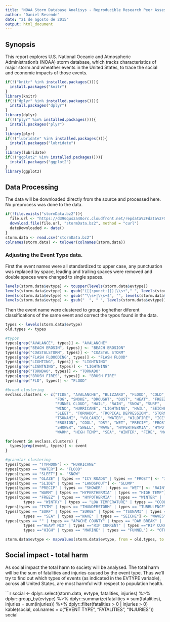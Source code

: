 ```yaml
---
title: "NOAA Storm Database Analisys - Reproducible Research Peer Assessment 2"
author: "Daniel Resende"
date: "21 de agosto de 2015"
output: html_document
---
```


## Synopsis

This report explores U.S. National Oceanic and Atmospheric Administration's (NOAA) storm database, which tracks characteristics of major storm and wheather events in the United States, to trace the social and economic impacts of those events.

```r
if(!("knitr" %in% installed.packages())){
  install.packages("knitr")
}
library(knitr)
if(!("dplyr" %in% installed.packages())){
  install.packages("dplyr")
}
library(dplyr)
if(!("plyr" %in% installed.packages())){
  install.packages("plyr")
}
library(plyr)
if(!("lubridate" %in% installed.packages())){
  install.packages("lubridate")
}
library(lubridate)
if(!("ggplot2" %in% installed.packages())){
  install.packages("ggplot2")
}
library(ggplot2)
```

## Data Processing

The data will be downloaded directly from the source and processed here. No preprocess was done to the data. 

```r
if(!file.exists("stormData.bz2")){
  file.url <- "https://d396qusza40orc.cloudfront.net/repdata%2Fdata%2FStormData.csv.bz2"
  download.file(file.url, "stormData.bz2", method = "curl")
  dateDownloaded <- date()
}
storm.data <- read.csv("stormData.bz2")
colnames(storm.data) <- tolower(colnames(storm.data))
```

### Adjusting the Event Type data.

First the event names were all standardized to upper case, any punctuation was replaced by space, leading and trailing spaces were removed and double spaces were changed to single spaces.

```r
levels(storm.data$evtype) <- toupper(levels(storm.data$evtype))
levels(storm.data$evtype) <- gsub("([[:punct:]])|\\s+"," ", levels(storm.data$evtype))
levels(storm.data$evtype) <- gsub("^\\s+|\\s+$", "", levels(storm.data$evtype))
levels(storm.data$evtype) <- gsub("  ", " ", levels(storm.data$evtype))
```

Then the event name were clustered to group toghether diferent classifications of the same event and correct the typos found in the data.

```r
types <- levels(storm.data$evtype)
old.types <- types

#typos
types[grep("AVALANCE", types)] <- "AVALANCHE"
types[grep("BEACH EROSIN", types)] <- "BEACH EROSION"
types[grep("COASTALSTORM", types)] <- "COASTAL STORM"
types[grep("FLASH FLOOODING", types)] <- "FLASH FLOOD"
types[grep("LIGHTING", types)] <- "LIGHTNING"
types[grep("LIGNTNING", types)] <- "LIGHTNING"
types[grep("TORNDAO", types)] <- "TORNADO"
types[grep("BRUSH FIRES", types)] <- "BRUSH FIRE"
types[grep("FLD", types)] <- "FLOOD"

#broad clustering
evclass.clusters <- c("TIDE", "AVALANCHE", "BLIZZARD", "FLOOD", "COLD", "DEBRIS FLOW",
                      "FOG", "SMOKE", "DROUGHT", "DUST", "HEAT", "FREEZ",
                      "FUNNEL CLOUD", "HAIL", "RAIN", "SNOW", "SURF",
                      "WIND", "HURRICANE", "LIGHTNING", "HAIL", "SEICHE",
                      "SLEET", "TORNADO", "TROPICAL DEPRESSION", "STORM",
                      "TSUNAMI", "VOLCANIC", "WATER", "WILDFIRE", "ICE",
                      "EROSION", "COOL", "DRY", "WET", "PRECIP", "FROST", "FUNNEL",
                      "SHOWER", "SWELL", "WAVE", "HYPERTHERMIA", "HYPOTHERMIA", "SLIDE",
                      "WARM", "HIGH TEMP", "SEA", "WINTER", "FIRE", "MARINE", "WINTRY")

for(event in evclass.clusters) {
  types[grep(event, types)] <- event
}

#granular clustering
types[types == "TYPHOON"] <- "HURRICANE"
types[types == "WATER"] <- "FLOOD"
types[types == "SLEET"] <- "SNOW"
types[types == "GLAZE" | types == "ICY ROADS" | types == "FROST"] <- "ICE"
types[types == "SLIDE" | types == "LANDSPOUT"] <- "SLUMP"
types[types == "PRECIP" | types == "SHOWER" | types == "WET"] <- "RAIN"
types[types == "WARM" | types == "HYPERTHERMIA" | types == "HIGH TEMP"] <- "HEAT"
types[types == "FREEZ" | types == "HYPOTHERMIA" | types == "WINTER" |
        types == "WINTRY" | types == "LOW TEMPERATURE" | types == "COOL"] <- "COLD"
types[types == "TSTM" | types == "THUNDERSTORM" | types == "TURBULENCE"] <- "STORM"
types[types == "SURF" | types == "SURGE" | types == "TSUNAMI" | types == "SWELL" |
        types == "SEA" | types =="WAVE" | types == "SEICHE"] <- "WAVES"
types[types == "" | types == "APACHE COUNTY" | types == "DAM BREAK" |
        types =="HEAVY MIX" | types =="RIP CURRENT" | types =="RIP CURRENTS" |
        types =="HIGH" | types == "MARINE" | types == "FUNNEL"] <- "OTHER"

storm.data$evtype <- mapvalues(storm.data$evtype, from = old.types, to = types)
```

## Social impact - total harm

As social impact the total harm to society will be analysed. The total harm will be the sum of fatalities and injuries caused by the event type. Thus we'll try to find out which types of events (as indicated in the EVTYPE variable), across all United States, are most harmful with respect to population health.

```r
social <- dplyr::select(storm.data, evtype, fatalities, injuries) %>%
  dplyr::group_by(evtype) %>%
  dplyr::summarize(fatalities = sum(fatalities),
            injuries = sum(injuries)) %>%
  dplyr::filter(fatalities > 0 | injuries > 0)
kable(social, col.names = c("EVENT TYPE", "FATALITIES", "INJURIES"))
social